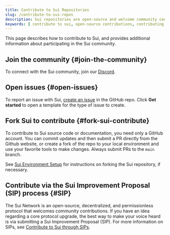 ```yaml
---
title: Contribute to Sui Repositories
slug: /contribute-to-sui-repos
description: Sui repositories are open-source and welcome community contributions. 
keywords: [ contribute to sui, open-source contributions, contributing to sui, contribution guidelines, how to contribute, open an issue, contribute via SIP, sui improvement proposal  ]
---
```


This page describes how to contribute to Sui, and provides additional information about participating in the Sui community.

## Join the community {#join-the-community}

To connect with the Sui community, join our [Discord](https://discord.gg/sui).

## Open issues {#open-issues}

To report an issue with Sui, [create an issue](https://github.com/MystenLabs/sui/issues/new/choose) in the GitHub repo. Click **Get started** to open a template for the type of issue to create.

## Fork Sui to contribute {#fork-sui-contribute}

To contribute to Sui source code or documentation, you need only a GitHub account. You can commit updates and then submit a PR directly from the Github website, or create a fork of the repo to your local environment and use your favorite tools to make changes. Always submit PRs to the `main` branch.

See [Sui Environment Setup](./sui-environment.mdx) for instructions on forking the Sui repository, if necessary.

## Contribute via the Sui Improvement Proposal (SIP) process {#SIP}

The Sui Network is an open-source, decentralized, and permissionless protocol that welcomes community contributions. If you have an idea regarding a core protocol upgrade, the best way to make your voice heard is via submitting a Sui Improvement Proposal (SIP). For more information on SIPs, see [Contribute to Sui through SIPs](https://blog.sui.io/sui-improvement-proposals-sips/).

